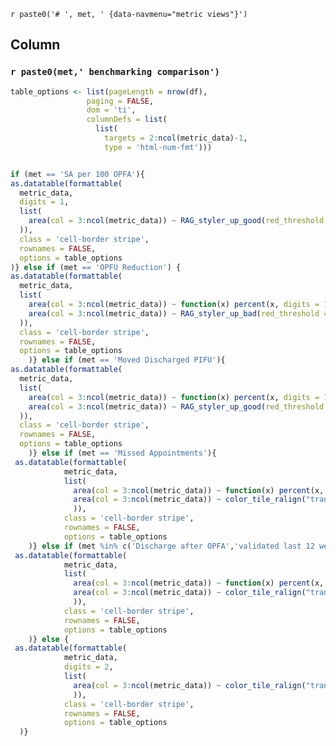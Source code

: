 `r paste0('# ', met, ' {data-navmenu="metric views"}')`

## Column {data-width="1000"}

### `r paste0(met,' benchmarking comparison')`


```r

table_options <- list(pageLength = nrow(df),
                 paging = FALSE,
                 dom = 'ti',
                 columnDefs = list(
                   list(
                     targets = 2:ncol(metric_data)-1,
                     type = 'html-num-fmt')))


if (met == 'SA per 100 OPFA'){
as.datatable(formattable(
  metric_data,
  digits = 1,
  list(
    area(col = 3:ncol(metric_data)) ~ RAG_styler_up_good(red_threshold = 15, green_threshold = 21)
  )),
  class = 'cell-border stripe',
  rownames = FALSE,
  options = table_options
)} else if (met == 'OPFU Reduction') {
as.datatable(formattable(
  metric_data,
  list(
    area(col = 3:ncol(metric_data)) ~ function(x) percent(x, digits = 1),
    area(col = 3:ncol(metric_data)) ~ RAG_styler_up_bad(red_threshold = 1, green_threshold = 0.75)
  )),
  class = 'cell-border stripe',
  rownames = FALSE,
  options = table_options
    )} else if (met == 'Moved Discharged PIFU'){
as.datatable(formattable(
  metric_data,
  list(
    area(col = 3:ncol(metric_data)) ~ function(x) percent(x, digits = 1),
    area(col = 3:ncol(metric_data)) ~ RAG_styler_up_good(red_threshold = 0.045, green_threshold = 0.05)
  )),
  class = 'cell-border stripe',
  rownames = FALSE,
  options = table_options
    )} else if (met == 'Missed Appointments'){
 as.datatable(formattable(
            metric_data,
            list(
              area(col = 3:ncol(metric_data)) ~ function(x) percent(x, digits = 1),
              area(col = 3:ncol(metric_data)) ~ color_tile_ralign("transparent",soft_red)
              )),
            class = 'cell-border stripe',
            rownames = FALSE,
            options = table_options
    )} else if (met %in% c('Discharge after OPFA','validated last 12 weeks')){
 as.datatable(formattable(
            metric_data,
            list(
              area(col = 3:ncol(metric_data)) ~ function(x) percent(x, digits = 1),
              area(col = 3:ncol(metric_data)) ~ color_tile_ralign("transparent",NHS_bright_blue)
              )),
            class = 'cell-border stripe',
            rownames = FALSE,
            options = table_options
    )} else {
 as.datatable(formattable(
            metric_data,
            digits = 2,                
            list(
              area(col = 3:ncol(metric_data)) ~ color_tile_ralign("transparent",NHS_bright_blue)
              )),
            class = 'cell-border stripe',
            rownames = FALSE,
            options = table_options
  )} 
```